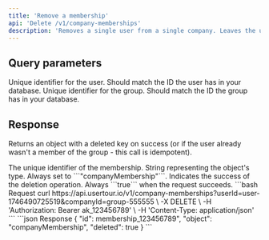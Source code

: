 ```yaml
---
title: 'Remove a membership'
api: 'Delete /v1/company-memberships'
description: 'Removes a single user from a single company. Leaves the user and the company themselves intact.'
---
```


## Query parameters

<ParamField query="userId" type="string" required>
  Unique identifier for the user. Should match the ID the user has in your database.
</ParamField>

<ParamField query="companyId" type="string" required>
Unique identifier for the group. Should match the ID the group has in your database.
</ParamField>

## Response

Returns an object with a deleted key on success (or if the user already wasn't a member of the group - this call is idempotent).

<ResponseField name="id" type="string">
  The unique identifier of the membership.
</ResponseField>

<ResponseField name="object" type="string">
  String representing the object's type. Always set to ```"companyMembership"```.
</ResponseField>

<ResponseField name="deleted" type="boolean">
  Indicates the success of the deletion operation. Always ```true``` when the request succeeds.
</ResponseField>

<RequestExample>
  ```bash Request
  curl https://api.usertour.io/v1/company-memberships?userId=user-1746490725519&companyId=group-555555 \
  -X DELETE \
  -H 'Authorization: Bearer ak_123456789' \
  -H 'Content-Type: application/json'
  ```
</RequestExample>

<ResponseExample>
  ```json Response
  {
    "id": membership_123456789",
    "object": "companyMembership",
    "deleted": true
  }
  ```
</ResponseExample>